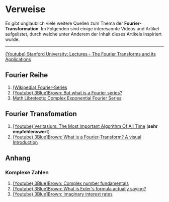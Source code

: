 # Verweise

Es gibt unglaublich viele weitere Quellen zum Thema der **Fourier-Transformation**. Im Folgenden sind einige interesannte Videos und Artikel aufgelistet, durch welche unter Anderem der Inhalt dieses Artikels inspiriert wurde.

---

[(Youtube) Stanford University: Lectures - The Fourier Transforms and its Applications](https://www.youtube.com/playlist?list=PLB24BC7956EE040CD)

## Fourier Reihe

1. [(Wikipedia) Fourier-Series](https://en.wikipedia.org/wiki/Fourier_series)
2. [(Youtube) 3Blue1Brown: But what is a Fourier series?](https://www.youtube.com/watch?v=r6sGWTCMz2k)
3. [Math Libretexts: Complex Exponential Fourier Series](<https://math.libretexts.org/Bookshelves/Differential_Equations/Introduction_to_Partial_Differential_Equations_(Herman)/09%3A_Transform_Techniques_in_Physics/9.02%3A_Complex_Exponential_Fourier_Series>)

## Fourier Transfomation

1. [(Youtube) Veritasium: The Most Important Algorithm Of All Time](https://www.youtube.com/watch?v=nmgFG7PUHfo) (**sehr empfehlenswert**)
2. [(Youtube) 3Blue1Brown: What is a Fourier-Transform? A visual Introduction](https://www.youtube.com/watch?v=spUNpyF58BY)

## Anhang

### Komplexe Zahlen

1. [(Youtube) 3Blue1Brown: Complex number fundamentals](https://www.youtube.com/watch?v=5PcpBw5Hbwo)
2. [(Youtube) 3Blue1Brown: What is Euler's formula actually saying?](https://www.youtube.com/watch?v=ZxYOEwM6Wbk)
3. [(Youtube) 3Blue1Brown: Imaginary interest rates](https://www.youtube.com/watch?v=IAEASE5GjdI)
